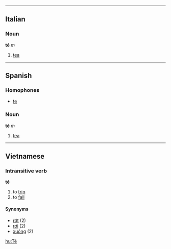 ----
==Italian==
===Noun===
'''té''' ''m''

#[[tea]]

----
==Spanish==

===Homophones===
*[[te]]

===Noun===
'''té''' ''m''

#[[tea]]
----
==Vietnamese==
===Intransitive verb===
'''té'''

#to [[trip#Verb|trip]]
#to [[fall#Verb|fall]]

====Synonyms====
*[[rớt]] (2)
*[[rơi]] (2)
*[[xuống]] (2)

[[hu:Té]]